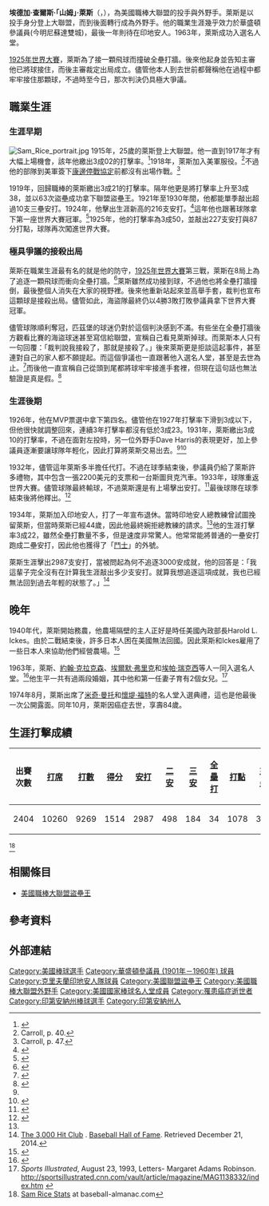 {{Infobox baseball biography
|name        = 山姆·萊斯<br/>Sam Rice
|image       = Sam Rice.jpg
|image_size  =
|caption     = 
|position    = [[外野手|外野手]]
|bats        = 左
|throws      = 右
|birth_date  = {{Birth date|1890|2|20}}
|birth_place = {{USA}}[[印第安納州|印第安納州]][[摩洛哥_(印地安納州)|摩洛哥]]
|death_date  = {{Death date and age|1974|10|13|1890|2|20}}
|death_place = {{CAN}}[[馬里蘭州|馬里蘭州]][[羅斯穆爾_(馬里蘭州)|羅斯穆爾]]
|debutleague = 美國職棒大聯盟
|debutdate   = 8月7日
|debutyear   = 1915年
|debutteam   = 華盛頓參議員
|finalleague = 美國職棒大聯盟
|finaldate   = 9月18日
|finalyear   = 1934年
|finalteam   = 克里夫蘭印地安人
|statleague  = 美國職棒大聯盟
|stat1label  = [[打擊率|打擊率]]
|stat1value  = .322
|stat2label  = [[安打|安打]]
|stat2value  = 2987
|stat3label  = [[全壘打|全壘打]]
|stat3value  = 134
|stat4label  = [[打點|打點]]
|stat4value  = 1078
|stat5label  = [[盜壘|盜壘]]
|stat5value  = 
|teams=
* [[明尼蘇達雙城|華盛頓參議員]] （{{mlby|1915}}–{{mlby|1933}}）
* [[克里夫蘭印地安人|克里夫蘭印地安人]] （{{mlby|1934}}）
|highlights=
* [[世界大賽|世界大賽]]冠軍 （{{wsy|1944}}）
* [[美國職棒大聯盟盜壘王|美聯盜壘王]] （1920年）
* 華盛頓國民榮譽之戒
|hoflink  = 美國國家棒球名人堂暨博物館
|hoftype  = 美國棒球名人堂
|hofdate  = 1963年
|hofvote  = 
|hofmethod= 名人堂資深委員會
}}
'''埃德加·查爾斯·「山姆」·萊斯'''（{{lang-en|Edgar Charles "Sam" Rice}}，{{bd|1890年|2月20日|1974年|10月3日|}}），為美國職棒大聯盟的投手與外野手。萊斯是以投手身分登上大聯盟，而到後面轉行成為外野手。他的職業生涯幾乎效力於華盛頓參議員(今明尼蘇達雙城)，最後一年則待在印地安人。1963年，萊斯成功入選名人堂。

[[1925年世界大賽|1925年世界大賽]]，萊斯為了接一顆飛球而撞破全壘打牆。後來他起身並告知主審他已將球接住，而後主審裁定出局成立。儘管他本人到去世前都聲稱他在過程中都牢牢接住那顆球，不過時至今日，那次判決仍具極大爭議。
==職業生涯==
===生涯早期===
[[File:Sam_Rice_portrait.jpg|thumb]]
1915年，25歲的萊斯登上大聯盟。他一直到1917年才有大幅上場機會，該年他繳出3成02的打擊率。<ref name=BR>{{cite web|title=Sam Rice Statistics and History|url=https://www.baseball-reference.com/players/r/ricesa01.shtml|publisher=[[Baseball-Reference.com|Baseball-Reference.com]]|access-date=December 21, 2014|archive-date=2021-03-10|archive-url=https://web.archive.org/web/20210310111829/https://www.baseball-reference.com/players/r/ricesa01.shtml|dead-url=no}}</ref>1918年，萊斯加入美軍服役。<ref>Carroll, p. 40.</ref>不過他的部隊到美軍簽下[[康邊停戰協定|康邊停戰協定]]前都沒有出場作戰。<ref>Carroll, p. 47.</ref>

1919年，回歸職棒的萊斯繳出3成21的打擊率。隔年他更是將打擊率上升至3成38，並以63次盜壘成功拿下聯盟盜壘王。1921年至1930年間，他都能單季敲出超過10支三壘安打。1924年，他擊出生涯新高的216支安打。<ref name="baseball-reference.com">{{Cite web |url=https://www.baseball-reference.com/players/r/ricesa01.shtml |title=存档副本 |access-date=2021-03-13 |archive-date=2021-03-10 |archive-url=https://web.archive.org/web/20210310111829/https://www.baseball-reference.com/players/r/ricesa01.shtml |dead-url=no }}</ref>這年他也跟著球隊拿下第一座世界大賽冠軍。<ref>{{Cite web |url=https://coffeyvillewhirlwind.wordpress.com/category/world-series/1924-world-series/ |title=存档副本 |access-date=2021-03-13 |archive-date=2015-04-26 |archive-url=https://web.archive.org/web/20150426185331/https://coffeyvillewhirlwind.wordpress.com/category/world-series/1924-world-series/ |dead-url=no }}</ref>1925年，他的打擊率為3成50，並敲出227支安打與87分打點，球隊再次闖進世界大賽。
===極具爭議的接殺出局===
萊斯在職業生涯最有名的就是他的防守，[[1925年世界大賽|1925年世界大賽]]第三戰，萊斯在8局上為了追逐一顆飛球而衝向全壘打牆。<ref>{{Cite web |url=https://www.baseball-reference.com/boxes/WS1/WS1192510100.shtml |title=存档副本 |access-date=2021-03-13 |archive-date=2021-01-21 |archive-url=https://web.archive.org/web/20210121111150/https://www.baseball-reference.com/boxes/WS1/WS1192510100.shtml |dead-url=no }}</ref>萊斯雖然成功接到球，不過他也將全壘打牆撞倒，最後整個人消失在大家的視野裡。後來他重新站起來並高舉手套，裁判也宣布這顆球是接殺出局。儘管如此，海盜隊最終仍以4勝3敗打敗參議員拿下世界大賽冠軍。

儘管球隊順利奪冠，匹茲堡的球迷仍對於這個判決感到不滿。有些坐在全壘打牆後方觀看比賽的海盜球迷甚至寫信給聯盟，宣稱自己看見萊斯掉球。而萊斯本人只有一句回覆：「裁判說我接殺了，那就是接殺了。」後來萊斯更是拒談這起事件，甚至連對自己的家人都不願提起。而這個爭議也一直跟著他入選名人堂，甚至是去世為止。<ref name=BDN>{{cite news|title=Baseball Hall of Famer Sam Rice is dead at 84|url=https://news.google.com/newspapers?nid=2457&dat=19741015&id=ZYthAAAAIBAJ&sjid=fTgHAAAAIBAJ&pg=4294,5889416|access-date=December 21, 2014|work=[[Bangor_Daily_News|Bangor Daily News]]|date=October 15, 1974}}</ref>而後他一直宣稱自己從頭到尾都將球牢牢接進手套裡，但現在這句話也無法驗證是真是假。<ref name=EDR>{{cite news|title=Rice claims he never lost ball|url=https://news.google.com/newspapers?nid=860&dat=19741105&id=S5xUAAAAIBAJ&sjid=U48DAAAAIBAJ&pg=2822,2203798|access-date=December 21, 2014|work=[[Ellensburg_Daily_Record|Ellensburg Daily Record]]|date=November 5, 1974}}</ref>
===生涯後期===
1926年，他在MVP票選中拿下第四名。儘管他在1927年打擊率下滑到3成以下，但他很快就調整回來，連續3年打擊率都沒有低於3成23。1931年，萊斯繳出3成10的打擊率，不過在面對左投時，另一位外野手Dave Harris的表現更好，加上參議員逐漸要讓球隊年輕化，因此打算將萊斯交易出去。<ref name=BR/><ref name=Sarasota>{{cite news|last1=Vosburgh|first1=Ted|title=Johnson leads in tribute to A's great club|url=https://news.google.com/newspapers?nid=1787&dat=19310817&id=9d8cAAAAIBAJ&sjid=JGQEAAAAIBAJ&pg=3947,905956|access-date=December 22, 2014|work=[[Sarasota_Herald-Tribune|Sarasota Herald-Tribune]]|date=August 17, 1931}}</ref>

1932年，儘管這年萊斯多半擔任代打。不過在球季結束後，參議員仍給了萊斯許多禮物，其中包含一張2200美元的支票和一台斯圖貝克汽車。1933年，球隊重返世界大賽。儘管球隊最終輸球，不過萊斯還是有上場擊出安打。<ref>{{Cite web |url=https://www.baseball-reference.com/boxes/NY1/NY1193310040.shtml |title=存档副本 |access-date=2021-03-13 |archive-date=2020-10-03 |archive-url=https://web.archive.org/web/20201003075627/https://www.baseball-reference.com/boxes/NY1/NY1193310040.shtml |dead-url=no }}</ref>最後球隊在球季結束後將他釋出。<ref name="Fleitz2007">{{cite book|last=Fleitz|first=David L.|title=More Ghosts in the Gallery: Another Sixteen Little-Known Greats at Cooperstown|url=https://books.google.com/books?id=4nROXhSvZo0C&pg=PA87|access-date=December 21, 2014|date=April 3, 2007|publisher=McFarland|isbn=978-0-7864-8062-3|page=87|archive-date=2017-04-22|archive-url=https://web.archive.org/web/20170422141145/https://books.google.com/books?id=4nROXhSvZo0C&pg=PA87|dead-url=no}}</ref>

1934年，萊斯加入印地安人，打了一年宣布退休。當時印地安人總教練曾試圖挽留萊斯，但當時萊斯已經44歲，因此他最終婉拒總教練的請求。<ref name=Fleitz2007/>他的生涯打擊率3成22，雖然全壘打數量不多，但是速度非常驚人。他常常能將普通的一壘安打跑成二壘安打，因此他也獲得了「[[鬥士_(馬)|鬥士]]」的外號。

萊斯生涯擊出2987支安打，當被問起為何不追逐3000安成就，他的回答是：「我這輩子完全沒有在計算我生涯敲出多少支安打。就算我想追逐這項成就，我也已經無法回到過去年輕的狀態了。」<ref>[http://exhibits.baseballhalloffame.org/3000_hit_club/index.htm The 3,000 Hit Club] {{Wayback|url=http://exhibits.baseballhalloffame.org/3000_hit_club/index.htm |date=20100325031514 }}. [[Baseball_Hall_of_Fame|Baseball Hall of Fame]]. Retrieved December 21, 2014.</ref>
==晚年==
1940年代，萊斯開始務農，他農場隔壁的主人正好是時任美國內政部長Harold L. Ickes。由於二戰結束後，許多日本人困在美國無法回國。因此萊斯和Ickes雇用了一些日本人來協助他們經營農場。<ref name=PBP>{{cite news|last1=Eads|first1=Jane|title=200 Japanese-Americans work in important government jobs|url=https://news.google.com/newspapers?nid=1964&dat=19450131&id=S3gyAAAAIBAJ&sjid=q7YFAAAAIBAJ&pg=4187,1990158|access-date=December 21, 2014|work=[[The_Palm_Beach_Post|The Palm Beach Post]]|date=January 31, 1945}}</ref>

1963年，萊斯、[[約翰·克拉克森|約翰·克拉克森]]、[[埃爾默·弗里克|埃爾默·弗里克]]和[[埃帕·瑞克西|埃帕·瑞克西]]等人一同入選名人堂。<ref name=PPG>{{cite news|title=Rixey, Sam Rice in Baseball Hall of Fame|url=https://news.google.com/newspapers?nid=1129&dat=19630128&id=wj4NAAAAIBAJ&sjid=HmwDAAAAIBAJ&pg=7107,3846635|access-date=December 21, 2014|work=[[Pittsburgh_Post-Gazette|Pittsburgh Post-Gazette]]|date=January 28, 1963}}</ref>他生平一共有過兩段婚姻，其中他和第一任妻子育有2個女兒。<ref>''Sports Illustrated'', August 23, 1993, Letters-  Margaret Adams Robinson. http://sportsillustrated.cnn.com/vault/article/magazine/MAG1138332/index.htm {{Wayback|url=http://sportsillustrated.cnn.com/vault/article/magazine/MAG1138332/index.htm |date=20140116075536 }}</ref>

1974年8月，萊斯出席了[[米奇·曼托|米奇·曼托]]和[[懷堤·福特|懷堤·福特]]的名人堂入選典禮，這也是他最後一次公開露面。同年10月，萊斯因癌症去世，享壽84歲。

==生涯打擊成績==
{| class="wikitable"
! 出賽次數!! [[打席數|打席]]!! [[打數|打數]]!! [[得分_(棒球)|得分]]!! [[安打|安打]]!! [[二壘安打|二安]]
! [[三壘安打|三安]]!! [[全壘打|全壘打]]!! [[打點|打點]]!! [[盜壘|盜壘]]
! [[保送|保送]]!! [[三振|三振]]!! [[打擊率|打擊率]]!! [[上壘率|上壘率]]!! [[長打率|長打率]]
! [[整體攻擊指數|整體攻擊指數]]
|-
| 2404 || 10260 || 9269 || 1514 || 2987 || 498 || 184 || 34 || 1078 || 351 || 708 || 275 || .322 || .374 || .427 || .801
|}<ref>[http://www.baseball-almanac.com/players/player.php?p=ricesa01 Sam Rice Stats] {{Wayback|url=http://www.baseball-almanac.com/players/player.php?p=ricesa01 |date=20210125122459 }} at baseball-almanac.com</ref>
==相關條目==
* [[美國職棒大聯盟盜壘王|美國職棒大聯盟盜壘王]]
==參考資料==
{{Reflist|2}}
==外部連結==
{{Commons category|Sam Rice}}
{{Baseballstats|mlb=121137|espn=26740|br=r/ricesa01|fangraphs=1010900}}

{{1924年世界大賽冠軍華盛頓參議員隊名單}}
{{美國棒球名人堂成員}}

{{DEFAULTSORT:Rice, Sam}}
[[Category:美國棒球選手|Category:美國棒球選手]]
[[Category:華盛頓參議員_(1901年－1960年)_球員|Category:華盛頓參議員 (1901年－1960年) 球員]]
[[Category:克里夫蘭印地安人隊球員|Category:克里夫蘭印地安人隊球員]]
[[Category:美國聯盟盜壘王|Category:美國聯盟盜壘王]]
[[Category:美國職棒大聯盟外野手|Category:美國職棒大聯盟外野手]]
[[Category:美國國家棒球名人堂成員|Category:美國國家棒球名人堂成員]]
[[Category:罹患癌症逝世者|Category:罹患癌症逝世者]]
[[Category:印第安納州棒球選手|Category:印第安納州棒球選手]]
[[Category:印第安納州人|Category:印第安納州人]]